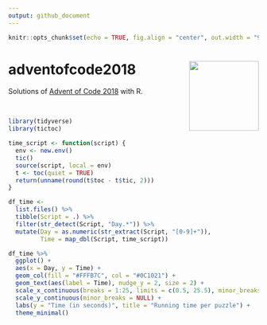 ```yaml
---
output: github_document
---
```


```r
knitr::opts_chunk$set(echo = TRUE, fig.align = "center", out.width = "90%")
```

# adventofcode2018 <img src="hexasticker.png" align="right" height=140/>

Solutions of <a href="https://adventofcode.com/2018" target="_blank">Advent of Code 2018</a> with R.

<br>

```r
library(tidyverse)
library(tictoc)
```

```r
time_script <- function(script) {
  env <- new.env()
  tic()
  source(script, local = env)
  t <- toc(quiet = TRUE)
  return(unname(round(t$toc - t$tic, 2)))
}

df_time <-
  list.files() %>% 
  tibble(Script = .) %>% 
  filter(str_detect(Script, "Day.*")) %>% 
  mutate(Day = as.numeric(str_extract(Script, "[0-9]+")),
         Time = map_dbl(Script, time_script))
```

```r
df_time %>% 
  ggplot() +
  aes(x = Day, y = Time) + 
  geom_col(fill = "#FFFB7C", col = "#0C1021") +
  geom_text(aes(label = Time), nudge_y = 2, size = 2) +
  scale_x_continuous(breaks = 1:25, limits = c(0.5, 25.5), minor_breaks = NULL) +
  scale_y_continuous(minor_breaks = NULL) +
  labs(y = "Time (in seconds)", title = "Running time per puzzle") +
  theme_minimal()
```
